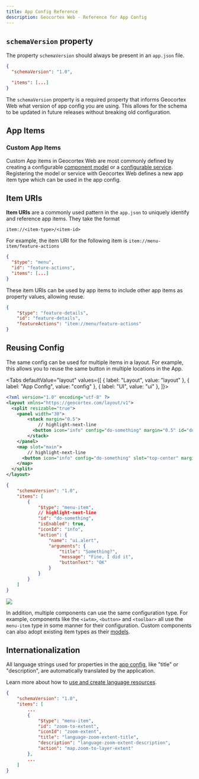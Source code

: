 ```yaml
---
title: App Config Reference
description: Geocortex Web - Reference for App Config
---
```



## `schemaVersion` property

The property `schemaVersion` should always be present in an `app.json` file.

```json
{
  "schemaVersion": "1.0",

  "items": [...]
}
```

The `schemaVersion` property is a required property that informs Geocortex Web what version of app config you are using. This allows for the schema to be updated in future releases without breaking old configuration.

## App Items

<AppItemSnippet />

### Custom App Items

Custom App items in Geocortex Web are most commonly defined by creating a configurable [component model](sdk-component-reference.mdx#configuration) or a [configurable service](sdk-service-reference.mdx#models-and-configuration). Registering the model or service with Geocortex Web defines a new app item type which can be used in the app config.

## Item URIs

**Item URIs** are a commonly used pattern in the `app.json` to uniquely identify and reference app items. They take the format

`item://<item-type>/<item-id>`

For example, the item URI for the following item is `item://menu-item/feature-actions`

```json
{
  "$type": "menu",
  "id": "feature-actions",
  "items": [...]
}
```

These item URIs can be used by app items to include other app items as property values, allowing reuse.

```json
{
    "$type": "feature-details",
    "id": "feature-details",
    "featureActions": "item://menu/feature-actions"
}
```

## Reusing Config

The same config can be used for multiple items in a layout. For example, this allows you to reuse the same button in multiple locations in the App.

<Tabs
  defaultValue="layout"
  values={[
    { label: "Layout", value: "layout" },
    { label: "App Config", value: "config" },
    { label: "UI", value: "ui" },
  ]}>
<TabItem value="layout">

```xml
<?xml version="1.0" encoding="utf-8" ?>
<layout xmlns="https://geocortex.com/layout/v1">
  <split resizable="true">
    <panel width="30">
        <stack margin="0.5">
            // highlight-next-line
          <button icon="info" config="do-something" margin="0.5" id="do-something-1"></button>
        </stack>
    </panel>
    <map slot="main">
        // highlight-next-line
      <button icon="info" config="do-something" slot="top-center" margin="0.5" id="do-something-2"></button>
    </map>
  </split>
</layout>
```

</TabItem>
<TabItem value="config">

```json
{
    "schemaVersion": "1.0",
    "items": [
        {
            "$type": "menu-item",
            // highlight-next-line
            "id": "do-something",
            "isEnabled": true,
            "iconId": "info",
            "action": {
                "name": "ui.alert",
                "arguments": {
                    "title": "Something?",
                    "message": "Fine, I did it",
                    "buttonText": "OK"
                }
            }
        }
    ]
}
```

</TabItem>
<TabItem value="ui">
<img src={useBaseUrl("img/web-app-config-basic.png")}/>
</TabItem>
</Tabs>

In addition, multiple components can use the same configuration type. For example, components like the `<iwtm>`, `<button>` and `<toolbar>` all use the `menu-item` type in some manner for their configuration. Custom components can also adopt existing item types as their [models](sdk-component-reference.mdx#models).

## Internationalization

All language strings used for properties in the [app config](configuration-app-config.mdx), like "title" or "description", are automatically translated by the application.

Learn more about how to [use and create language resources](sdk-language-strings.mdx).

```json
{
    "schemaVersion": "1.0",
    "items": [
        ...
        {
            "$type": "menu-item",
            "id": "zoom-to-extent",
            "iconId": "zoom-extent",
            "title": "language-zoom-extent-title",
            "description": "language-zoom-extent-description",
            "action": "map.zoom-to-layer-extent"
        },
        ...
    ]
}
```
